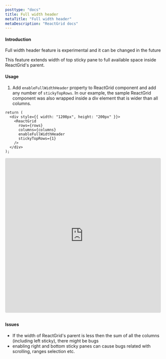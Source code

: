 ```yaml
---
posttype: "docs"
title: Full width header
metaTitle: "Full width header"
metaDescription: "ReactGrid docs"
---
```


#### Introduction

<Alert color="primary">
	<i class="fas fa-exclamation-circle pr-3"></i>
	Full width header feature is experimental and it can be changed in the future
</Alert>

This feature extends width of top sticky pane to full available space inside ReactGrid's parent. 

#### Usage

1. Add `enableFullWidthHeader` property to ReactGrid component and add any number of `stickyTopRows`. In our example, the sample
ReactGrid component was also wrapped inside a div element that is wider than all columns. 

```tsx
return (
  <div style={{ width: "1200px", height: "200px" }}>
    <ReactGrid
      rows={rows}
      columns={columns}
      enableFullWidthHeader
      stickyTopRows={1}
    />
  </div>
);
```

<iframe src="https://codesandbox.io/embed/reactgrid-full-width-header-7lesi?fontsize=14&hidenavigation=1&theme=dark"
  style="width:100%; height:500px; border:0; border-radius: 4px; overflow:hidden;"
  title="reactgrid-full-width-header"
  allow="accelerometer; ambient-light-sensor; camera; encrypted-media; geolocation; gyroscope; hid; microphone; midi; payment; usb; vr; xr-spatial-tracking"
  sandbox="allow-forms allow-modals allow-popups allow-presentation allow-same-origin allow-scripts"
></iframe>

## 
#### Issues

- If the width of ReactGrid's parent is less then the sum of all the columns (including left sticky), there might be bugs
- enabling right and bottom sticky panes can cause bugs related with scrolling, ranges selection etc.
